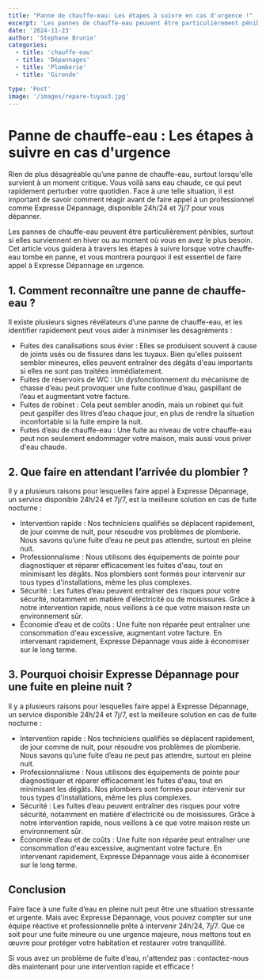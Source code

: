 ```yaml
---
title: "Panne de chauffe-eau: Les étapes à suivre en cas d'urgence !"
excerpt: 'Les pannes de chauffe-eau peuvent être particulièrement pénibles, surtout si elles surviennent en hiver ou au moment où vous en avez le plus besoin.'
date: '2024-11-23'
author: 'Stephane Brunie'
categories:
  - title: 'chauffe-eau'
  - title: 'Dépannages'
  - title: 'Plomberie'
  - title: 'Gironde'

type: 'Post'
image: '/images/repare-tuyau3.jpg'
---
```


<h1>Panne de chauffe-eau : Les étapes à suivre en cas d'urgence</h1>

<p>
  Rien de plus désagréable qu’une panne de chauffe-eau, surtout lorsqu'elle
  survient à un moment critique. Vous voilà sans eau chaude, ce qui peut
  rapidement perturber votre quotidien. Face à une telle situation, il est
  important de savoir comment réagir avant de faire appel à un professionnel
  comme Expresse Dépannage, disponible 24h/24 et 7j/7 pour vous dépanner.
</p>

<p>
  Les pannes de chauffe-eau peuvent être particulièrement pénibles, surtout si
  elles surviennent en hiver ou au moment où vous en avez le plus besoin. Cet
  article vous guidera à travers les étapes à suivre lorsque votre chauffe-eau
  tombe en panne, et vous montrera pourquoi il est essentiel de faire appel à
  Expresse Dépannage en urgence.
</p>

<h2>1. Comment reconnaître une panne de chauffe-eau ?</h2>

<p>
  Il existe plusieurs signes révélateurs d’une panne de chauffe-eau, et les
  identifier rapidement peut vous aider à minimiser les désagréments :
</p>

<ul>
  <li>
    Fuites des canalisations sous évier : Elles se produisent souvent à cause de
    joints usés ou de fissures dans les tuyaux. Bien qu'elles puissent sembler
    mineures, elles peuvent entraîner des dégâts d'eau importants si elles ne
    sont pas traitées immédiatement.
  </li>
  <li>
    Fuites de réservoirs de WC : Un dysfonctionnement du mécanisme de chasse
    d’eau peut provoquer une fuite continue d’eau, gaspillant de l’eau et
    augmentant votre facture.
  </li>
  <li>
    Fuites de robinet : Cela peut sembler anodin, mais un robinet qui fuit peut
    gaspiller des litres d’eau chaque jour, en plus de rendre la situation
    inconfortable si la fuite empire la nuit.
  </li>
  <li>
    Fuites d’eau de chauffe-eau : Une fuite au niveau de votre chauffe-eau peut
    non seulement endommager votre maison, mais aussi vous priver d'eau chaude.
  </li>
</ul>

<h2>2. Que faire en attendant l’arrivée du plombier ?</h2>

<p>
  Il y a plusieurs raisons pour lesquelles faire appel à Expresse Dépannage, un
  service disponible 24h/24 et 7j/7, est la meilleure solution en cas de fuite
  nocturne :
</p>

<ul>
  <li>
    Intervention rapide : Nos techniciens qualifiés se déplacent rapidement, de
    jour comme de nuit, pour résoudre vos problèmes de plomberie. Nous savons
    qu’une fuite d’eau ne peut pas attendre, surtout en pleine nuit.
  </li>
  <li>
    Professionnalisme : Nous utilisons des équipements de pointe pour
    diagnostiquer et réparer efficacement les fuites d'eau, tout en minimisant
    les dégâts. Nos plombiers sont formés pour intervenir sur tous types
    d'installations, même les plus complexes.
  </li>
  <li>
    Sécurité : Les fuites d’eau peuvent entraîner des risques pour votre
    sécurité, notamment en matière d'électricité ou de moisissures. Grâce à
    notre intervention rapide, nous veillons à ce que votre maison reste un
    environnement sûr.
  </li>
  <li>
    Économie d’eau et de coûts : Une fuite non réparée peut entraîner une
    consommation d'eau excessive, augmentant votre facture. En intervenant
    rapidement, Expresse Dépannage vous aide à économiser sur le long terme.
  </li>
</ul>

<h2>3. Pourquoi choisir Expresse Dépannage pour une fuite en pleine nuit ?</h2>

<p>
  Il y a plusieurs raisons pour lesquelles faire appel à Expresse Dépannage, un
  service disponible 24h/24 et 7j/7, est la meilleure solution en cas de fuite
  nocturne :
</p>

<ul>
  <li>Intervention rapide : Nos techniciens qualifiés se déplacent rapidement, de jour comme de nuit, pour résoudre vos problèmes de plomberie. Nous savons qu’une fuite d’eau ne peut pas attendre, surtout en pleine nuit.</li>
  <li>Professionnalisme : Nous utilisons des équipements de pointe pour diagnostiquer et réparer efficacement les fuites d'eau, tout en minimisant les dégâts. Nos plombiers sont formés pour intervenir sur tous types d'installations, même les plus complexes.</li>
  <li>Sécurité : Les fuites d’eau peuvent entraîner des risques pour votre sécurité, notamment en matière d'électricité ou de moisissures. Grâce à notre intervention rapide, nous veillons à ce que votre maison reste un environnement sûr.</li>
  <li>Économie d’eau et de coûts : Une fuite non réparée peut entraîner une consommation d'eau excessive, augmentant votre facture. En intervenant rapidement, Expresse Dépannage vous aide à économiser sur le long terme.</li>

</ul>

<h2>Conclusion</h2>

<p>
  Faire face à une fuite d’eau en pleine nuit peut être une situation stressante
  et urgente. Mais avec Expresse Dépannage, vous pouvez compter sur une équipe
  réactive et professionnelle prête à intervenir 24h/24, 7j/7. Que ce soit pour
  une fuite mineure ou une urgence majeure, nous mettons tout en œuvre pour
  protéger votre habitation et restaurer votre tranquillité.
</p>

<p>
  Si vous avez un problème de fuite d’eau, n'attendez pas : contactez-nous dès
  maintenant pour une intervention rapide et efficace !
</p>
